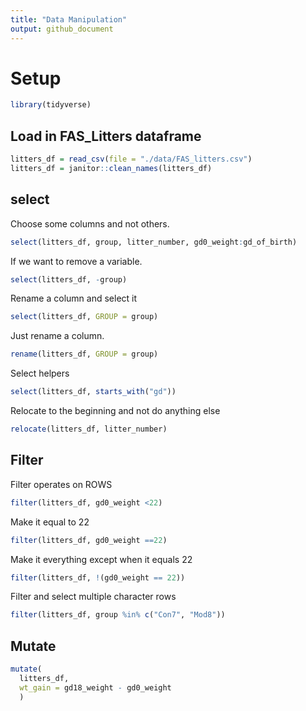 ```yaml
---
title: "Data Manipulation"
output: github_document
---
```


# Setup

```r
library(tidyverse)
```

## Load in FAS_Litters dataframe

```r
litters_df = read_csv(file = "./data/FAS_litters.csv")
litters_df = janitor::clean_names(litters_df)
```

## select

Choose some columns and not others.

```r
select(litters_df, group, litter_number, gd0_weight:gd_of_birth)
```

If we want to remove a variable.
```r
select(litters_df, -group)
```

Rename a column and select it
```r
select(litters_df, GROUP = group)
```

Just rename a column.

```r
rename(litters_df, GROUP = group)
```

Select helpers

```r
select(litters_df, starts_with("gd"))
```

Relocate to the beginning and not do anything else
```r
relocate(litters_df, litter_number)
```
## Filter

Filter operates on ROWS 

```r
filter(litters_df, gd0_weight <22)
```

Make it equal to 22
```r
filter(litters_df, gd0_weight ==22)
```

Make it everything except when it equals 22

```r
filter(litters_df, !(gd0_weight == 22))
```

Filter and select multiple character rows 

```r
filter(litters_df, group %in% c("Con7", "Mod8"))
```

## Mutate

```r
mutate(
  litters_df,
  wt_gain = gd18_weight - gd0_weight
  )
```

